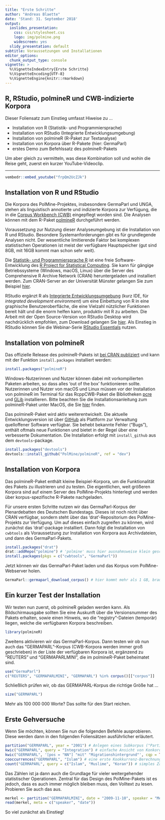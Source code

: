 ```yaml
---
title: "Erste Schritte"
author: "Andreas Blaette"
date: 'Stand: 31. September 2018'
output:
  ioslides_presentation:
    css: css/stylesheet.css
    logo: img/polmine.png
    widescreen: yes
  slidy_presentation: default
subtitle: Voraussetzungen und Installationen
editor_options:
  chunk_output_type: console
vignette: >
  %\VignetteIndexEntry{Erste Schritte}
  %\VignetteEncoding{UTF-8}
  %\VignetteEngine{knitr::rmarkdown}  
---
```


## R, RStudio, polmineR und CWB-indizierte Korpora {.smaller}

Dieser Foliensatz zum Einstieg umfasst Hiweise zu ... 

  * Installation von R (Statistik- und Programmiersprache)
  * Installation von RStudio (Integrierte Entwicklungsumgebung)
  * Installation von polmineR (R-Paket zur Textanalyse)
  * Installation von Korpora über R-Pakete (hier: GermaParl)
  * erstes Demo zum Befehlssatz des polmineR-Pakets

Um aber gleich zu vermitteln, was diese Kombination soll und wohin die Reise geht, zuerst ein kurzer YouTube-Videoclip.

----

```r
vembedr::embed_youtube("frpQm2UcZJk")
```


## Installation von R und RStudio {.smaller}

Die Korpora des PolMine-Projektes, insbesondere GermaParl und UNGA, stehen als linguistisch annotierte und indizierte Korpora zur Verfügung, die in die [Corpus Workbench (CWB)](http://cwb.sourceforge.net/) eingepflegt worden sind. Die Analysen können mit dem R-Paket [polmineR](https://CRAN.R-project.org/package=polmineR) durchgeführt werden.

Voraussetzung zur Nutzung dieser Analyseumgebung ist die Installation von R und RStudio. Besondere Systemanforderungen gibt es für grundlegende Analysen nicht. Der wesentliche limitierende Faktor bei komplexen statistischen Operationen ist meist der verfügbare Hauptspeicher (gut sind 8GB, mit 16GB kommt man schon sehr weit).

Die [Statistik- und Programmiersprache R](https://de.wikipedia.org/wiki/R_(Programmiersprache)) ist eine freie Software-Entwicklung des [R Project for Statistical Computing](https://www.r-project.org/). Sie kann für gängige Betriebssysteme (Windows, macOS, Linux) über die Server des Comprehensive R Archive Network (CRAN) heruntergeladen und installiert werden. Zum CRAN-Server an der Universität Münster gelangen Sie zum Beispiel [hier](https://cran.uni-muenster.de/).

RStudio ergänzt R als [Integrierte Entwicklungsumgebung](https://de.wikipedia.org/wiki/Integrierte_Entwicklungsumgebung) (kurz IDE, für *integrated development environment*) um eine Einbettung von R in eine graphische Benutzeroberfläche, die eine Vielzahl nützlicher Funktionen bereit hält und die enorm helfen kann, produktiv mit R zu arbeiten. Die Arbeit mit der Open Source-Version von RStudio Desktop wird nachdrücklich empfohlen, zum Download gelangen Sie [hier](https://www.rstudio.com/products/rstudio/download/#download). Als Einstieg in RStudio können Sie die Webinar-Serie [RStudio Essentials](https://resources.rstudio.com/) nutzen.


## Installation von polmineR {.smaller}

Das offizielle Release des polmineR-Pakets ist [bei CRAN publiziert](https://CRAN.R-project.org/package=polmineR) und kann mit der Funktion `install.packages` installiert werden: 

```r
install.packages("polmineR")
```

Windows-Nutzerinnen und Nutzer können dabei mit vorkompilierten Paketen arbeiten, so dass alles 'out of the box' funktionieren sollte. Nutzerinnen und Nutzer von macOS und Linux müssen *vor* der Installation von polmineR im Terminal für das RcppCWB-Paket die Bibliotheken [pcre](https://www.pcre.org/) und [GLib](https://de.wikipedia.org/wiki/GLib) installieren. Bitte beachten Sie die Installationsanleitung zum polmineR-Paket unter MacOS, die Sie [hier](https://polmine.github.io/polmineR/index.html) finden.

Das polmineR-Paket wird aktiv weiterentwickelt. Die aktuelle Entwicklungsversion ist über [GitHub](https://github.com/PolMine/polmineR) als Plattform zur Verwaltung quelloffener Software verfügbar. Sie behebt bekannte Fehler ("Bugs"), enthält oftmals neue Funktionen und bietet in der Regel über eine verbesserte Dokumentation. Die Installation erfolgt mit `install_github` aus dem `devtools`-package.

```r
install.packages("devtools")
devtools::install_github("PolMine/polmineR", ref = "dev")
```


## Installation von Korpora {.smaller}

Das polmineR-Paket enthält kleine Beispiel-Korpora, um die Funktionalität des Pakets zu illustrieren und zu testen. Die eigentlichen, weit größeren Korpora sind auf einem Server des PolMine-Projekts hinterlegt und werden über korpus-spezifische R-Pakete nachgeladen.

Für unsere ersten Schritte nutzen wir das GermaParl-Korpus der Plenardebatten des Deutschen Bundestags. Dieses ist noch nicht über CRAN verfügbar, sondern steht über das 'drat'-Repositorium des PolMine-Projekts zur Verfügung. Um auf dieses einfach zugreifen zu können, wird zunächst das 'drat'-package installiert. Dann folgt die Installation von `cwbtools` als Voraussetzung zur Installation von Korpora aus Archivdateien, und dann des GermaParl-Pakets.

```r
install.packages("drat")
drat::addRepo("polmine") # 'polmine' muss hier ausnahmsweise klein geschrieben werden!
install.packages(pkgs = c("cwbtools", "GermaParl"))
```

Jetzt können wir das GermaParl-Paket laden und das Korpus vom PolMine-Webserver holen.

```r
GermaParl::germaparl_download_corpus() # hier kommt mehr als 1 GB, braucht sicher einen Moment!
```


## Ein kurzer Test der Installation {.smaller}

Wir testen nun zuerst, ob polmineR geladen werden kann. Als Bildschirmausgabe sollten Sie eine Auskunft über die Versionsnummer des Pakets erhalten, sowie einen Hinweis, wo die "registry"-Dateien (temporär) liegen, welche die verfügbaren Korpora beschreiben.

```r
library(polmineR)
```

Zweitens aktivieren wir das GermaParl-Korpus. Dann testen wir ob nun auch das "GERMAPARL"-Korpus (CWB-Korpora werden immer groß geschrieben) in der Liste der verfügbaren Korpora ist, ergänzend zu "REUTERS" und "GERMAPARLMINI", die im polmineR-Paket beheimatet sind.

```r
use("GermaParl")
c("REUTERS", "GERMAPARLMINI", "GERMAPARL") %in% corpus()[["corpus"]]
```

Schließlich prüfen wir, ob das GERMAPARL-Korpus die richtige Größe hat ...

```r
size("GERMAPARL")
```

Mehr als 100 000 000 Worte? Das sollte für den Start reichen.


## Erste Gehversuche {.smaller}

Wenn Sie möchten, können Sie nun die folgenden Befehle ausprobieren. Diese werden dann in den folgenden Foliensätzen ausführlicher erläutert.

```r
partition("GERMAPARL", year = "2001") # Anlegen eines Subkorpus ("Partition")
kwic("GERMAPARL", query = "Integration") # einfache Ansicht von Konkordanzen
kwic("GERMAPARL", '[pos = "NN"] "mit" "Migrationshintergrund"', cqp = TRUE) # Nutzung CQP-Syntax
cooccurrences("GERMAPARL", "Islam") # eine erste Kookkurrenz-Berechnung
count("GERMAPARL", query = c("Islam", "Muslime", "Koran")) # simples Zählen
```

Das Zählen ist ja dann auch die Grundlage für vieler weitergehender statistischer Operationen. Zentral für das Design des PolMine-Pakets ist es jedoch, dass es auch immer möglich bleiben muss, den Volltext zu lesen. Probieren Sie auch das aus.

```r
merkel <- partition("GERMAPARLMINI", date = "2009-11-10", speaker = "Merkel", regex = TRUE)
read(merkel, meta = c("speaker", "date"))
```

So viel zunächst als Einstieg!
